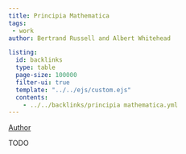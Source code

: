 ```yaml
---
title: Principia Mathematica
tags: 
 - work
author: Bertrand Russell and Albert Whitehead

listing:
  id: backlinks
  type: table
  page-size: 100000
  filter-ui: true
  template: "../../ejs/custom.ejs"
  contents:
    - ../../backlinks/principia mathematica.yml
---
```


[Author](/docs/phil/Bertrand Russell.html)

TODO